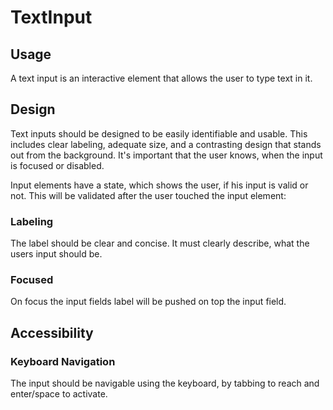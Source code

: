 

<Meta of={TextInputStories} />

# TextInput

## Usage

A text input is an interactive element that allows the user to type text in it.

## Design

Text inputs should be designed to be easily identifiable and usable. This includes clear labeling, adequate size, and a
contrasting design that stands out from the background. It's important that the user knows, when the input is focused
or disabled.

<Canvas>
  <Story of={TextInputStories.Default} />
  <Story of={TextInputStories.Disabled} />
</Canvas>

Input elements have a state, which shows the user, if his input is valid or not. This will be validated after the user
touched the input element:

<Canvas>
  <Story of={TextInputStories.Danger} />
  <Story of={TextInputStories.Success} />
</Canvas>

### Labeling

The label should be clear and concise. It must clearly describe, what the users input should be.

### Focused

On focus the input fields label will be pushed on top the input field.

## Accessibility

### Keyboard Navigation

The input should be navigable using the keyboard, by tabbing to reach and enter/space to activate.
